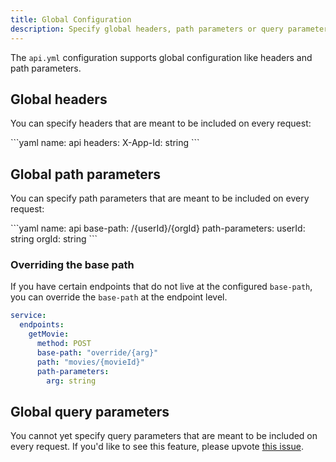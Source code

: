 ```yaml
---
title: Global Configuration
description: Specify global headers, path parameters or query parameters meant to be included on every request.
---
```


The `api.yml` configuration supports global configuration like headers and path parameters. 

## Global headers

You can specify headers that are meant to be included on every request:

<CodeBlock title="api.yml">
```yaml
name: api
headers:
  X-App-Id: string
```
</CodeBlock>

## Global path parameters

You can specify path parameters that are meant to be included on every request:

<CodeBlock title="api.yml">
```yaml
name: api
base-path: /{userId}/{orgId}
path-parameters:
  userId: string
  orgId: string
```
</CodeBlock>

### Overriding the base path

If you have certain endpoints that do not live at the configured `base-path`, you can 
override the `base-path` at the endpoint level. 

```yml imdb.yml {5}
service: 
  endpoints: 
    getMovie: 
      method: POST
      base-path: "override/{arg}"
      path: "movies/{movieId}"
      path-parameters: 
        arg: string
```

## Global query parameters

You cannot yet specify query parameters that are meant to be included on every request.
If you'd like to see this feature, please upvote [this issue](https://github.com/khulnasoft/rapiddocs/issues/2930).
